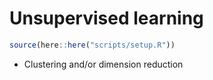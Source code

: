 # Unsupervised learning

```r
source(here::here("scripts/setup.R"))
```

* Clustering and/or dimension reduction